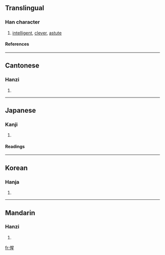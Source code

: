 ==Translingual==
===Han character===
{{Han char|rn=61|rad=心|as=09|sn=12|four=9601<sub>4</sub>|canj=心日竹一 (PAHM)}}
# [[intelligent]], [[clever]], [[astute]]
====References====
{{Han ref|kx=0393.040|dkj=10868|dj=0729.020|hdz=42328.020|uh=60FA|ud=24826|bh=B469|bd=46185}}
----
==Cantonese==
===Hanzi===
{{yue-hanzi|jyut=|y=sing1}}
# {{defn|Cantonese}}
----
==Japanese==
===Kanji===
{{ja-kanji|grade=|rs=心09}}
# {{defn|Japanese}} 
====Readings====
{{ja-readings|on=[[せい]] (sei)|kun=[[さとる]] (satoru)}}
----
==Korean==
===Hanja===
{{ko-hanja|hangeul=[[성]], [[황]]|eumhun=|rv=seong, hwang|mr=sŏng, hwang|y=seng, hwang}}
# {{defn|Korean}}
----
==Mandarin==
===Hanzi===
{{cmn-hanzi|pin=[[xīng]] ([[xing1]])|wg=hsing<sup>1</sup>}}
# {{defn|Mandarin}}

[[fr:惺]]